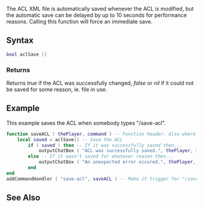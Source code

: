  
{{Server function}} 
<!-- Describe in plain english what this function does. Don't go into details, just give an overview -->
The ACL XML file is automatically saved whenever the ACL is modified, but the automatic save can be delayed by up to 10 seconds for performance reasons. Calling this function will force an immediate save. 

==Syntax== 
<!-- NOTE: don't use 'special' names for variable names, e.g. you shouldn't be writing things like 'player player, vehicle vehicle', instead write something like 'player thePlayer, vehicle vehicleToGetInto'. This is less confusing and prevents the syntax highlighting being odd -->
<syntaxhighlight lang="lua">
bool aclSave ()
</syntaxhighlight> 
{{OOP|This function is a static function underneath the ACL class.|[[/ACL.md|ACL]].save||}}
===Returns===
<!-- Make this descriptive. Explain what cases will return false. If you're unsure, add a tag to it so we can check -->
Returns ''true'' if the ACL was successfully changed, ''false'' or ''nil'' if it could not be saved for some reason, ie. file in use.

==Example== 
<!-- Explain what the example is in a single sentance -->
This example saves the ACL when somebody types "/save-acl".
<!-- Add the code below, an emphasis should be on making it clear, not optimized. You could provide two versions if you wish, one clear and well commented, the other optimized -->
<syntaxhighlight lang="lua">
function saveACL ( thePlayer, command ) -- Function header. Also where thePlayer is defined.
	local saved = aclSave() -- Save the ACL
		if ( saved ) then -- If it was successfully saved then...
			outputChatBox ( "ACL was successfully saved.", thePlayer, 255, 0, 0 ) -- Output it saved
		else -- If it wasn't saved for whatever reason then...
			outputChatBox ( "An unexpected error occured.", thePlayer, 255, 0, 0 ) -- Output it didn't save
		end
end
addCommandHandler ( "save-acl", saveACL ) -- Make it trigger for "/save-acl".
</syntaxhighlight>

==See Also==
<!-- Change FunctionArea to the area that this function is in on the main function list page, e.g. Server, Player, Vehicle etc -->
{{ACL_functions}}